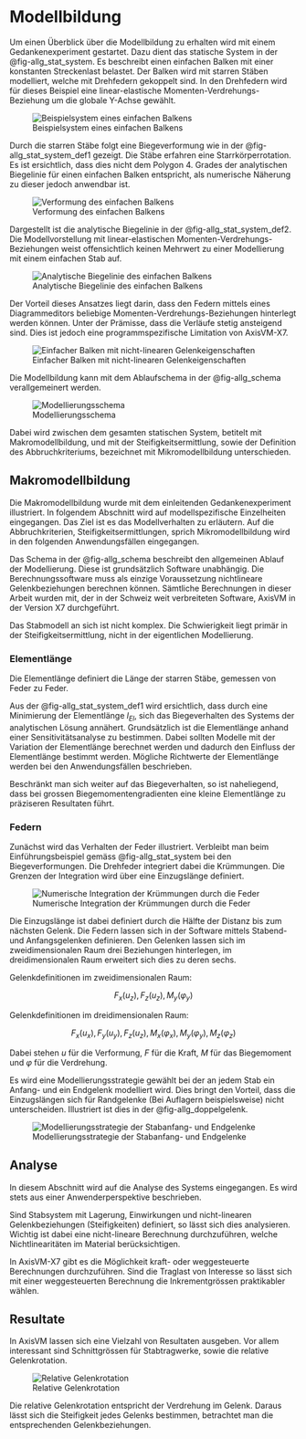 # Modellbildung 

Um einen Überblick über die Modellbildung zu erhalten wird mit einem Gedankenexperiment gestartet. Dazu dient das statische System in der @fig-allg_stat_system. Es beschreibt einen einfachen Balken mit einer konstanten Streckenlast belastet. Der Balken wird mit starren Stäben modelliert, welche mit Drehfedern gekoppelt sind. In den Drehfedern wird für dieses Beispiel eine linear-elastische Momenten-Verdrehungs-Beziehung um die globale Y-Achse gewählt.

![Beispielsystem eines einfachen Balkens](../imgs/allg_stat_system.svg){#fig-allg_stat_system}

Durch die starren Stäbe folgt eine Biegeverformung wie in der @fig-allg_stat_system_def1 gezeigt. Die Stäbe erfahren eine Starrkörperrotation. Es ist ersichtlich, dass dies nicht dem Polygon 4. Grades der analytischen Biegelinie für einen einfachen Balken entspricht, als numerische Näherung zu dieser jedoch anwendbar ist.

![Verformung des einfachen Balkens](../imgs/allg_stat_system_def1.svg){#fig-allg_stat_system_def1}

Dargestellt ist die analytische Biegelinie in der @fig-allg_stat_system_def2. Die Modellvorstellung mit linear-elastischen Momenten-Verdrehungs-Beziehungen weist offensichtlich keinen Mehrwert zu einer Modellierung mit einem einfachen Stab auf.

![Analytische Biegelinie des einfachen Balkens](../imgs/allg_stat_system_def2.svg){#fig-allg_stat_system_def2}

Der Vorteil dieses Ansatzes liegt darin, dass den Federn mittels eines Diagrammeditors beliebige Momenten-Verdrehungs-Beziehungen hinterlegt werden können. Unter der Prämisse, dass die Verläufe stetig ansteigend sind. Dies ist jedoch eine programmspezifische Limitation von AxisVM-X7.

![Einfacher Balken mit nicht-linearen Gelenkeigenschaften](../imgs/allg_gedankenexp.svg){#fig-allg_gedankenexp}

Die Modellbildung kann mit dem Ablaufschema in der @fig-allg_schema verallgemeinert werden. 

![Modellierungsschema](../imgs/allg_schema.svg){#fig-allg_schema}

Dabei wird zwischen dem gesamten statischen System, betitelt mit Makromodellbildung, und mit der Steifigkeitsermittlung, sowie der Definition des Abbruchkriteriums, bezeichnet mit Mikromodellbildung unterschieden.

## Makromodellbildung

Die Makromodellbildung wurde mit dem einleitenden Gedankenexperiment illustriert. In folgendem Abschnitt wird auf modellspezifische Einzelheiten eingegangen. Das Ziel ist es das Modellverhalten zu erläutern. Auf die
Abbruchkriterien, Steifigkeitsermittlungen, sprich Mikromodellbildung wird in den folgenden Anwendungsfällen eingegangen. 

Das Schema in der @fig-allg_schema beschreibt den allgemeinen Ablauf der Modellierung. Diese ist grundsätzlich Software unabhängig. Die Berechnungssoftware muss als einzige Voraussetzung nichtlineare Gelenkbeziehungen berechnen können. Sämtliche Berechnungen in dieser Arbeit wurden mit, der in der Schweiz weit verbreiteten Software, AxisVM in der Version X7 durchgeführt.

Das Stabmodell an sich ist nicht komplex. Die Schwierigkeit liegt primär in der Steifigkeitsermittlung, nicht in der eigentlichen Modellierung.

### Elementlänge

Die Elementlänge definiert die Länge der starren Stäbe, gemessen von Feder zu Feder. 

Aus der @fig-allg_stat_system_def1 wird ersichtlich, dass durch eine Minimierung der Elementlänge $l_{El}$, sich das Biegeverhalten des Systems der analytischen Lösung annähert. Grundsätzlich ist die Elementlänge anhand einer Sensitivitätsanalyse zu bestimmen. Dabei sollten Modelle mit der Variation der Elementlänge berechnet werden und dadurch den Einfluss der Elementlänge bestimmt werden. Mögliche Richtwerte der Elementlänge werden bei den Anwendungsfällen beschrieben.

Beschränkt man sich weiter auf das Biegeverhalten, so ist naheliegend, dass bei grossen Biegemomentengradienten eine kleine Elementlänge zu präziseren Resultaten führt.

### Federn

Zunächst wird das Verhalten der Feder illustriert. Verbleibt man beim Einführungsbeispiel gemäss @fig-allg_stat_system bei den Biegeverformungen. Die Drehfeder integriert dabei die Krümmungen. Die Grenzen der Integration wird über eine Einzugslänge definiert.

![Numerische Integration der Krümmungen durch die Feder](../imgs/allg_feder.svg)

Die Einzugslänge ist dabei definiert durch die Hälfte der Distanz bis zum nächsten Gelenk. Die Federn lassen sich in der Software mittels Stabend- und Anfangsgelenken definieren. Den Gelenken lassen sich im zweidimensionalen Raum drei Beziehungen hinterlegen, im dreidimensionalen Raum erweitert sich dies zu deren sechs.

Gelenkdefinitionen im zweidimensionalen Raum:

$$
F_x(u_z),F_z(u_z),M_y(\varphi_y)
$$ 

Gelenkdefinitionen im dreidimensionalen Raum:

$$
F_x(u_x),F_y(u_y),F_z(u_z),M_x(\varphi_x),M_y(\varphi_y),M_z(\varphi_z)
$$

Dabei stehen $u$ für die Verformung, $F$ für die Kraft, $M$ für das Biegemoment und $\varphi$ für die Verdrehung.

Es wird eine Modellierungsstrategie gewählt bei der an jedem Stab ein Anfang- und ein Endgelenk modelliert wird. Dies bringt den Vorteil, dass die Einzugslängen sich für Randgelenke (Bei Auflagern beispielsweise) nicht unterscheiden. Illustriert ist dies in der @fig-allg_doppelgelenk.

![Modellierungsstrategie der Stabanfang- und Endgelenke](../imgs/allg_doppelgelenk.svg){#fig-allg_doppelgelenk}


## Analyse
In diesem Abschnitt wird auf die Analyse des Systems eingegangen. Es wird stets aus einer Anwenderperspektive beschrieben. 

Sind Stabsystem mit Lagerung, Einwirkungen und nicht-linearen Gelenkbeziehungen (Steifigkeiten) definiert, so lässt sich dies analysieren. Wichtig ist dabei eine nicht-lineare Berechnung durchzuführen, welche Nichtlinearitäten im Material berücksichtigen. 

In AxisVM-X7 gibt es die Möglichkeit kraft- oder weggesteuerte Berechnungen durchzuführen. Sind die Traglast von Interesse so lässt sich mit einer weggesteuerten Berechnung die Inkrementgrössen praktikabler wählen.

## Resultate

In AxisVM lassen sich eine Vielzahl von Resultaten ausgeben. Vor allem interessant sind Schnittgrössen für Stabtragwerke, sowie die relative Gelenkrotation. 

![Relative Gelenkrotation](../imgs/allg_relative_gelenkrot.svg){#fig-allg_relative_gelenkrot}

Die relative Gelenkrotation entspricht der Verdrehung im Gelenk. Daraus lässt sich die Steifigkeit jedes Gelenks bestimmen, betrachtet man die entsprechenden Gelenkbeziehungen.
